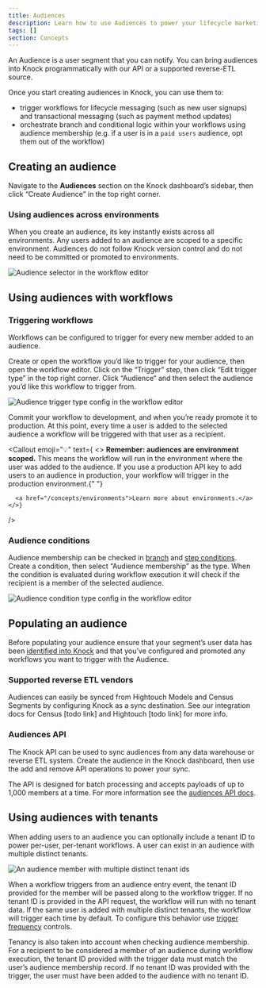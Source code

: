 ```yaml
---
title: Audiences
description: Learn how to use Audiences to power your lifecycle marketing use cases.
tags: []
section: Concepts
---
```


An Audience is a user segment that you can notify. You can bring audiences into Knock programmatically with our API or a supported reverse-ETL source.

Once you start creating audiences in Knock, you can use them to:

- trigger workflows for lifecycle messaging (such as new user signups) and transactional messaging (such as payment method updates)
- orchestrate branch and conditional logic within your workflows using audience membership (e.g. if a user is in a `paid users` audience, opt them out of the workflow)

## Creating an audience

Navigate to the **Audiences** section on the Knock dashboard’s sidebar, then click “Create Audience” in the top right corner.

### Using audiences across environments

When you create an audience, its key instantly exists across all environments. Any users added to an audience are scoped to a specific environment. Audiences do not follow Knock version control and do not need to be committed or promoted to environments.

<Image
  src="/images/concepts/audiences/workflow-editor-audience-selector.png"
  height={926}
  width={470}
  alt="Audience selector in the workflow editor"
  className="rounded-md border border-gray-200"
/>

## Using audiences with workflows

### Triggering workflows

Workflows can be configured to trigger for every new member added to an audience.

Create or open the workflow you’d like to trigger for your audience, then open the workflow editor. Click on the “Trigger” step, then click “Edit trigger type” in the top right corner. Click “Audience“ and then select the audience you’d like this workflow to trigger from.

<Image
  src="/images/concepts/audiences/audience-trigger-type-config.png"
  height={1846}
  width={1330}
  alt="Audience trigger type config in the workflow editor"
  className="rounded-md border border-gray-200"
/>

Commit your workflow to development, and when you’re ready promote it to production. At this point, every time a user is added to the selected audience a workflow will be triggered with that user as a recipient.

<Callout
  emoji="💡"
  text={
    <>
      <b>Remember: audiences are environment scoped.</b> This means the workflow will run in the environment where the user was added to the audience. If you use a production API key to add users to an audience in production, your workflow will trigger in the production environment.{" "}

      <a href="/concepts/environments">Learn more about environments.</a>
    </>}

/>

### Audience conditions

Audience membership can be checked in [branch](designing-workflows/branch-function#adding-conditions-to-branches) and [step conditions](/designing-workflows/step-conditions). Create a condition, then select “Audience membership” as the type. When the condition is evaluated during workflow execution it will check if the recipient is a member of the selected audience.

<Image
  src="/images/concepts/audiences/condition-config.png"
  alt="Audience condition type config in the workflow editor"
  width={854}
  height={572}
  className="rounded-md border border-gray-200"
/>

## Populating an audience

Before populating your audience ensure that your segment’s user data has been [identified into Knock](/managing-recipients/identifying-recipients) and that you’ve configured and promoted any workflows you want to trigger with the Audience.

### Supported reverse ETL vendors

Audiences can easily be synced from Hightouch Models and Census Segments by configuring Knock as a sync destination. See our integration docs for Census [todo link] and Hightouch [todo link] for more info.

### Audiences API

The Knock API can be used to sync audiences from any data warehouse or reverse ETL system. Create the audience in the Knock dashboard, then use the add and remove API operations to power your sync.

The API is designed for batch processing and accepts payloads of up to 1,000 members at a time. For more information see the [audiences API docs](/reference#audiences).

## Using audiences with tenants

When adding users to an audience you can optionally include a tenant ID to power per-user, per-tenant workflows. A user can exist in an audience with multiple distinct tenants.

<Image
  src="/images/concepts/audiences/audience-member-with-multiple-tenant-ids.png"
  alt="An audience member with multiple distinct tenant ids"
  width={1710}
  height={550}
  className="rounded-md border border-gray-200"
/>

When a workflow triggers from an audience entry event, the tenant ID provided for the member will be passed along to the workflow trigger. If no tenant ID is provided in the API request, the workflow will run with no tenant data. If the same user is added with multiple distinct tenants, the workflow will trigger each time by default. To configure this behavior use [trigger frequency](/send-notifications/triggering-workflows#controlling-workflow-trigger-frequency) controls.

Tenancy is also taken into account when checking audience membership. For a recipient to be considered a member of an audience during workflow execution, the tenant ID provided with the trigger data must match the user’s audience membership record. If no tenant ID was provided with the trigger, the user must have been added to the audience with no tenant ID.

